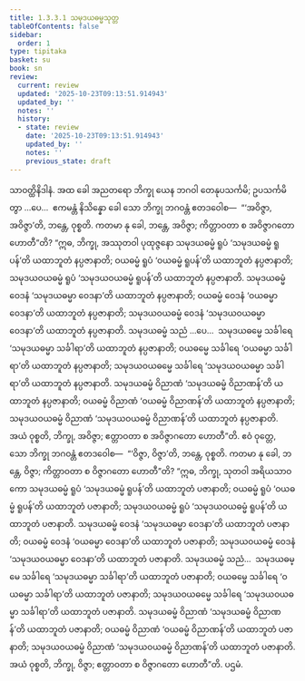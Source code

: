 ```yaml
---
title: 1.3.3.1 သမုဒယဓမ္မသုတ္တ
tableOfContents: false
sidebar:
  order: 1
type: tipitaka
basket: su
book: sn
review:
  current: review
  updated: '2025-10-23T09:13:51.914943'
  updated_by: ''
  notes: ''
  history:
  - state: review
    date: '2025-10-23T09:13:51.914943'
    updated_by: ''
    notes: ''
    previous_state: draft
---
```



<ReviewStatus review={frontmatter.review} showDetails={true} />

<HypothesisAnnotation frontmatter={frontmatter} />

<DynamicBreadcrumb />

<Division number="126" book="sn" e="ch" v="18" p="298">

<Paragraph number="720" book="sn">
သာဝတ္ထိနိဒါနံ. အထ ခေါ အညတရော ဘိက္ခု ယေန ဘဂဝါ တေနုပသင်္ကမိ; ဥပသင်္ကမိတွာ …ပေ…  ဧကမန္တံ နိသိန္နော ခေါ သော ဘိက္ခု ဘဂဝန္တံ ဧတဒဝေါစ—  “‘အဝိဇ္ဇာ, အဝိဇ္ဇာ’တိ, ဘန္တေ, ဝုစ္စတိ. ကတမာ နု ခေါ, ဘန္တေ, အဝိဇ္ဇာ; ကိတ္တာဝတာ စ အဝိဇ္ဇာဂတော ဟောတီ”တိ?
</Paragraph>

<Paragraph number="721" book="sn">
“ဣဓ, ဘိက္ခု, အဿုတဝါ ပုထုဇ္ဇနော သမုဒယဓမ္မံ ရူပံ ‘သမုဒယဓမ္မံ ရူပန်’တိ ယထာဘူတံ နပ္ပဇာနာတိ; ဝယဓမ္မံ ရူပံ ‘ဝယဓမ္မံ ရူပန်’တိ ယထာဘူတံ နပ္ပဇာနာတိ; သမုဒယဝယဓမ္မံ ရူပံ ‘သမုဒယဝယဓမ္မံ ရူပန်’တိ ယထာဘူတံ နပ္ပဇာနာတိ. သမုဒယဓမ္မံ ဝေဒနံ ‘သမုဒယဓမ္မာ ဝေဒနာ’တိ ယထာဘူတံ နပ္ပဇာနာတိ; ဝယဓမ္မံ ဝေဒနံ ‘ဝယဓမ္မာ ဝေဒနာ’တိ ယထာဘူတံ နပ္ပဇာနာတိ; သမုဒယဝယဓမ္မံ ဝေဒနံ ‘သမုဒယဝယဓမ္မာ ဝေဒနာ’တိ ယထာဘူတံ နပ္ပဇာနာတိ. သမုဒယဓမ္မံ သညံ …ပေ…  သမုဒယဓမ္မေ သင်္ခါရေ ‘သမုဒယဓမ္မာ သင်္ခါရာ’တိ ယထာဘူတံ နပ္ပဇာနာတိ; ဝယဓမ္မေ သင်္ခါရေ ‘ဝယဓမ္မာ သင်္ခါရာ’တိ ယထာဘူတံ နပ္ပဇာနာတိ; သမုဒယဝယဓမ္မေ သင်္ခါရေ ‘သမုဒယဝယဓမ္မာ သင်္ခါရာ’တိ ယထာဘူတံ နပ္ပဇာနာတိ. သမုဒယဓမ္မံ ဝိညာဏံ ‘သမုဒယဓမ္မံ ဝိညာဏန်’တိ ယထာဘူတံ နပ္ပဇာနာတိ; ဝယဓမ္မံ ဝိညာဏံ ‘ဝယဓမ္မံ ဝိညာဏန်’တိ ယထာဘူတံ နပ္ပဇာနာတိ; သမုဒယဝယဓမ္မံ ဝိညာဏံ ‘သမုဒယဝယဓမ္မံ ဝိညာဏန်’တိ ယထာဘူတံ နပ္ပဇာနာတိ. အယံ ဝုစ္စတိ, ဘိက္ခု, အဝိဇ္ဇာ; ဧတ္တာဝတာ စ အဝိဇ္ဇာဂတော ဟောတီ”တိ.
</Paragraph>

<Paragraph number="722" book="sn">
ဧဝံ ဝုတ္တေ, သော ဘိက္ခု ဘဂဝန္တံ ဧတဒဝေါစ—  “‘ဝိဇ္ဇာ, ဝိဇ္ဇာ’တိ, ဘန္တေ, ဝုစ္စတိ. ကတမာ နု ခေါ, ဘန္တေ, ဝိဇ္ဇာ; ကိတ္တာဝတာ စ ဝိဇ္ဇာဂတော ဟောတီ”တိ?
</Paragraph>

<Paragraph number="723" book="sn">
“ဣဓ, ဘိက္ခု, သုတဝါ အရိယသာဝကော သမုဒယဓမ္မံ ရူပံ ‘သမုဒယဓမ္မံ ရူပန်’တိ ယထာဘူတံ ပဇာနာတိ; ဝယဓမ္မံ ရူပံ ‘ဝယဓမ္မံ ရူပန်’တိ ယထာဘူတံ ပဇာနာတိ; သမုဒယဝယဓမ္မံ ရူပံ ‘သမုဒယဝယဓမ္မံ ရူပန်’တိ ယထာဘူတံ ပဇာနာတိ. သမုဒယဓမ္မံ ဝေဒနံ ‘သမုဒယဓမ္မာ ဝေဒနာ’တိ ယထာဘူတံ ပဇာနာတိ; ဝယဓမ္မံ ဝေဒနံ ‘ဝယဓမ္မာ ဝေဒနာ’တိ ယထာဘူတံ ပဇာနာတိ; သမုဒယဝယဓမ္မံ ဝေဒနံ ‘သမုဒယဝယဓမ္မာ ဝေဒနာ’တိ ယထာဘူတံ ပဇာနာတိ. သမုဒယဓမ္မံ သညံ…  သမုဒယဓမ္မေ သင်္ခါရေ ‘သမုဒယဓမ္မာ သင်္ခါရာ’တိ ယထာဘူတံ ပဇာနာတိ; ဝယဓမ္မေ သင်္ခါရေ ‘ဝယဓမ္မာ သင်္ခါရာ’တိ ယထာဘူတံ ပဇာနာတိ; သမုဒယဝယဓမ္မေ သင်္ခါရေ ‘သမုဒယဝယဓမ္မာ သင်္ခါရာ’တိ ယထာဘူတံ ပဇာနာတိ. သမုဒယဓမ္မံ ဝိညာဏံ ‘သမုဒယဓမ္မံ ဝိညာဏန်’တိ ယထာဘူတံ ပဇာနာတိ; ဝယဓမ္မံ ဝိညာဏံ ‘ဝယဓမ္မံ ဝိညာဏန်’တိ ယထာဘူတံ ပဇာနာတိ; သမုဒယဝယဓမ္မံ ဝိညာဏံ ‘သမုဒယဝယဓမ္မံ ဝိညာဏန်’တိ ယထာဘူတံ ပဇာနာတိ. အယံ ဝုစ္စတိ, ဘိက္ခု, ဝိဇ္ဇာ; ဧတ္တာဝတာ စ ဝိဇ္ဇာဂတော ဟောတီ”တိ.

</Paragraph>
</Division>

<Paragraph number="724" type="center" book="sn">
ပဌမံ.
</Paragraph>